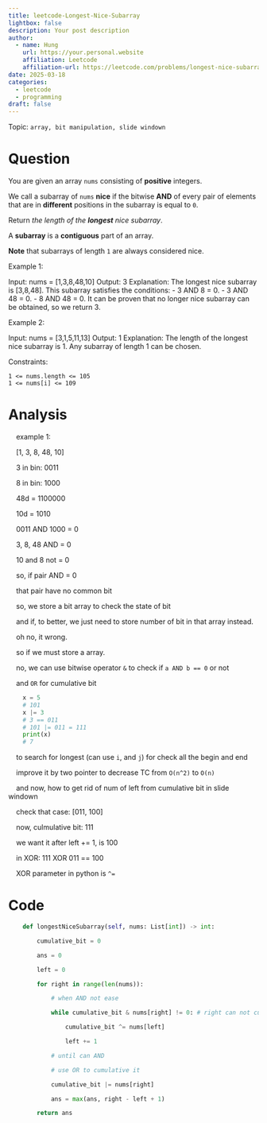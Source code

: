 ```yaml
---
title: leetcode-Longest-Nice-Subarray
lightbox: false
description: Your post description
author:
  - name: Hung
    url: https://your.personal.website
    affiliation: Leetcode
    affiliation-url: https://leetcode.com/problems/longest-nice-subarray/description
date: 2025-03-18
categories:
  - leetcode
  - programming
draft: false
---
```


Topic: `array, bit manipulation, slide windown`

# Question

You are given an array `nums` consisting of **positive** integers.

We call a subarray of `nums` **nice** if the bitwise **AND** of every pair of elements that are in **different** positions in the subarray is equal to `0`.

Return _the length of the **longest** nice subarray_.

A **subarray** is a **contiguous** part of an array.

**Note** that subarrays of length `1` are always considered nice.

 

Example 1:

Input: nums = [1,3,8,48,10]
Output: 3
Explanation: The longest nice subarray is [3,8,48]. This subarray satisfies the conditions:
- 3 AND 8 = 0.
- 3 AND 48 = 0.
- 8 AND 48 = 0.
It can be proven that no longer nice subarray can be obtained, so we return 3.

Example 2:

Input: nums = [3,1,5,11,13]
Output: 1
Explanation: The length of the longest nice subarray is 1. Any subarray of length 1 can be chosen.

 

Constraints:

    1 <= nums.length <= 105
    1 <= nums[i] <= 109


# Analysis

    example 1:

    [1, 3, 8, 48, 10]

    3 in bin: 0011

    8 in bin: 1000

    48d = 1100000

    10d = 1010

  

    0011 AND 1000 = 0

  

    3, 8, 48 AND = 0

    10 and 8 not = 0

  

    so, if pair AND = 0

    that pair have no common bit

  

    so, we store a bit array to check the state of bit

    and if, to better, we just need to store number of bit in that array instead.

    oh no, it wrong.

  

    so if we must store a array.

  

    no, we can use bitwise operator `&` to check if `a AND b == 0` or not

  

    and `OR` for cumulative bit

  
``` python
    x = 5
    # 101
    x |= 3
    # 3 == 011
    # 101 |= 011 = 111
    print(x)
    # 7
```


  
  

    to search for longest (can use `i`, and `j`) for check all the begin and end

    improve it by two pointer to decrease TC from `O(n^2)` to `O(n)`

  

    and now, how to get rid of num of left from cumulative bit in slide windown

  

    check that case: [011, 100]

    now, culmulative bit: 111

    we want it after left += 1, is 100

  

    in XOR: 111 XOR 011 == 100

    XOR parameter in python is `^=`


# Code

```python
    def longestNiceSubarray(self, nums: List[int]) -> int:

        cumulative_bit = 0

        ans = 0

        left = 0

        for right in range(len(nums)):

            # when AND not ease

            while cumulative_bit & nums[right] != 0: # right can not cumulative, increase left until it can ease, use XOR for get rid of it

                cumulative_bit ^= nums[left]

                left += 1

            # until can AND

            # use OR to cumulative it

            cumulative_bit |= nums[right]

            ans = max(ans, right - left + 1)

        return ans
```